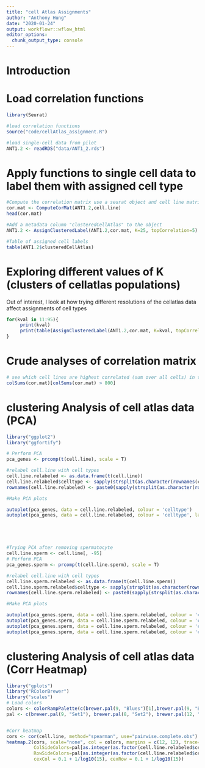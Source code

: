 ```yaml
---
title: "cell Atlas Assignments"
author: "Anthony Hung"
date: "2020-01-24"
output: workflowr::wflow_html
editor_options:
  chunk_output_type: console
---
```


# Introduction

# Load correlation functions

```r
library(Seurat)

#load correlation functions
source("code/cellAtlas_assignment.R")

#load single-cell data from pilot
ANT1.2 <- readRDS("data/ANT1_2.rds")

```

# Apply functions to single cell data to label them with assigned cell type

```r
#Compute the correlation matrix use a seurat object and cell line matrix as input
cor.mat <- ComputeCorMat(ANT1.2,cell.line)
head(cor.mat)

#Add a metadata column "clusteredCellAtlas" to the object
ANT1.2 <- AssignClusteredLabel(ANT1.2,cor.mat, K=25, topCorrelation=5)

#Table of assigned cell labels
table(ANT1.2$clusteredCellAtlas)
```

# Exploring different values of K (clusters of cellatlas populations)

Out of interest, I look at how trying different resolutions of the cellatlas data affect assignments of cell types

```r
for(kval in 11:95){
     print(kval)
     print(table(AssignClusteredLabel(ANT1.2,cor.mat, K=kval, topCorrelation=5)$clusteredCellAtlas))
}

```


# Crude analyses of correlation matrix

```r
# see which cell lines are highest correlated (sum over all cells) in the data with the summed values
colSums(cor.mat)[colSums(cor.mat) > 800]

```

# clustering Analysis of cell atlas data (PCA)

```r
library("ggplot2")
library("ggfortify")

# Perform PCA
pca_genes <- prcomp(t(cell.line), scale = T)

#relabel cell.line with cell types
cell.line.relabeled <- as.data.frame(t(cell.line))
cell.line.relabeled$celltype <- sapply(strsplit(as.character(rownames(cell.line.relabeled)), "\\_"), "[[", 2)
rownames(cell.line.relabeled) <- paste0(sapply(strsplit(as.character(rownames(cell.line.relabeled)), "\\_"), "[[", 1), " ", sapply(strsplit(as.character(rownames(cell.line.relabeled)), "\\_"), "[[", 2))

#Make PCA plots

autoplot(pca_genes, data = cell.line.relabeled, colour = 'celltype')
autoplot(pca_genes, data = cell.line.relabeled, colour = 'celltype', label=T)





#Trying PCA after removing spermatocyte
cell.line.sperm <- cell.line[, -95]
# Perform PCA
pca_genes.sperm <- prcomp(t(cell.line.sperm), scale = T)

#relabel cell.line with cell types
cell.line.sperm.relabeled <- as.data.frame(t(cell.line.sperm))
cell.line.sperm.relabeled$celltype <- sapply(strsplit(as.character(rownames(cell.line.sperm.relabeled)), "\\_"), "[[", 2)
rownames(cell.line.sperm.relabeled) <- paste0(sapply(strsplit(as.character(rownames(cell.line.sperm.relabeled)), "\\_"), "[[", 1), " ", sapply(strsplit(as.character(rownames(cell.line.sperm.relabeled)), "\\_"), "[[", 2))

#Make PCA plots

autoplot(pca_genes.sperm, data = cell.line.sperm.relabeled, colour = 'celltype')
autoplot(pca_genes.sperm, data = cell.line.sperm.relabeled, colour = 'celltype', label=T) + theme(legend.position = "none")
autoplot(pca_genes.sperm, data = cell.line.sperm.relabeled, colour = 'celltype', label=T, x=2, y=3) + theme(legend.position = "none")
autoplot(pca_genes.sperm, data = cell.line.sperm.relabeled, colour = 'celltype', label=T, x=3, y=4) + theme(legend.position = "none")

```

# clustering Analysis of cell atlas data (Corr Heatmap)

```r
library("gplots")
library("RColorBrewer")
library("scales")
# Load colors 
colors <- colorRampPalette(c(brewer.pal(9, "Blues")[1],brewer.pal(9, "Blues")[9]))(100)
pal <- c(brewer.pal(9, "Set1"), brewer.pal(8, "Set2"), brewer.pal(12, "Set3"))


#Corr heatmap
cors <- cor(cell.line, method="spearman", use="pairwise.complete.obs")
heatmap.2(cors, scale="none", col = colors, margins = c(12, 12), trace='none', denscol="white", labCol=cell.line.relabeled$celltype,
          ColSideColors=pal[as.integer(as.factor(cell.line.relabeled$celltype))],
          RowSideColors=pal[as.integer(as.factor(cell.line.relabeled$celltype))],
          cexCol = 0.1 + 1/log10(15), cexRow = 0.1 + 1/log10(15))

```

